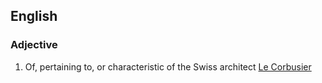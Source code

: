 ==English==

===Adjective===
{{en-adj}}

# Of, pertaining to, or characteristic of the Swiss architect [[w:Le Corbusier|Le Corbusier]]